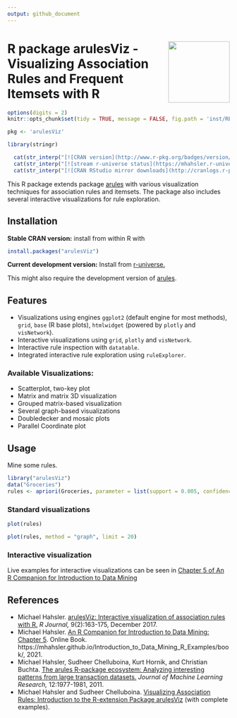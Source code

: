 ```yaml
---
output: github_document
---
```


# <img src='man/figures/logo.svg' align="right" height="139" /> R package arulesViz - Visualizing Association Rules and Frequent Itemsets with R

```r
options(digits = 2)
knitr::opts_chunk$set(tidy = TRUE, message = FALSE, fig.path = 'inst/README_files/')
```

```r
pkg <- 'arulesViz'

library(stringr)

  cat(str_interp("[![CRAN version](http://www.r-pkg.org/badges/version/${pkg})](https://CRAN.R-project.org/package=${pkg})\n"))
  cat(str_interp("[![stream r-universe status](https://mhahsler.r-universe.dev/badges/${pkg})](https://mhahsler.r-universe.dev/ui#package:${pkg})\n"))
  cat(str_interp("[![CRAN RStudio mirror downloads](http://cranlogs.r-pkg.org/badges/grand-total/${pkg})](https://CRAN.R-project.org/package=${pkg})\n"))
```

This R package 
extends package [arules](https://github.com/mhahsler/arules) with various visualization techniques for association rules and itemsets. The package also includes several interactive visualizations for rule exploration.

## Installation

__Stable CRAN version:__ install from within R with
```r
install.packages("arulesViz")
```

__Current development version:__ Install from [r-universe.](https://mhahsler.r-universe.dev/ui#package:arulesViz)


This might also require the development version of [arules](https://github.com/mhahsler/arules).

## Features
* Visualizations using engines `ggplot2` (default engine for most methods), `grid`, `base` (R base plots), `htmlwidget` (powered by `plotly` and `visNetwork`). 
* Interactive visualizations using `grid`, `plotly` and `visNetwork`.
* Interactive rule inspection with `datatable`.
* Integrated interactive rule exploration using `ruleExplorer`. 

### Available Visualizations:

* Scatterplot, two-key plot
* Matrix and matrix 3D visualization
* Grouped matrix-based visualization
* Several graph-based visualizations
* Doubledecker and mosaic plots
* Parallel Coordinate plot

## Usage 



Mine some rules.
```r
library("arulesViz")
data("Groceries")
rules <- apriori(Groceries, parameter = list(support = 0.005, confidence = 0.5))
```

### Standard visualizations

```r
plot(rules)
```

```r
plot(rules, method = "graph", limit = 20)
```

### Interactive visualization

Live examples for interactive visualizations can be seen in [Chapter 5 of An R Companion for Introduction to Data Mining](https://mhahsler.github.io/Introduction_to_Data_Mining_R_Examples/book/association-analysis-basic-concepts-and-algorithms.html#interactive-visualizations)

## References

* Michael Hahsler. [arulesViz: Interactive visualization of association rules with R.](https://journal.r-project.org/archive/2017/RJ-2017-047/RJ-2017-047.pdf) _R Journal,_ 9(2):163-175, December 2017.
* Michael Hahsler. [An R Companion for Introduction to Data Mining: Chapter 5](https://mhahsler.github.io/Introduction_to_Data_Mining_R_Examples/book/association-analysis-basic-concepts-and-algorithms.html). 
Online Book. https://mhahsler.github.io/Introduction_to_Data_Mining_R_Examples/book/, 2021.
* Michael Hahsler, Sudheer Chelluboina, Kurt Hornik, and Christian Buchta. [The arules R-package ecosystem: Analyzing interesting patterns from large transaction datasets.](https://jmlr.csail.mit.edu/papers/v12/hahsler11a.html) _Journal of Machine Learning Research,_ 12:1977-1981, 2011.
* Michael Hahsler and Sudheer Chelluboina. [Visualizing Association Rules: Introduction 
to the R-extension Package arulesViz](https://cran.r-project.org/package=arulesViz/vignettes/arulesViz.pdf) (with complete examples). 
